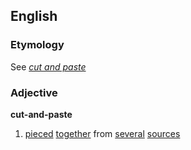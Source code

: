 ==English==
===Etymology===
See ''[[cut and paste]]''
===Adjective===
'''cut-and-paste'''
# [[pieced]] [[together]] from [[several]] [[sources]]